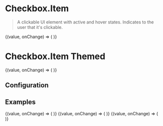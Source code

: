 
# Checkbox.Item

> A clickable UI element with active and hover states. Indicates to the user that it's clickable.

<CodeBlock defaultValue={true}>
  {(value, onChange) => (
    <Checkbox.Item label="Node Type" value={value} onChange={onChange} />
  )}
</CodeBlock>

# Checkbox.Item Themed

<CodeBlock defaultValue={true}>
  {(value, onChange) => (
    <Checkbox.Item themed label="Node Type" value={value} onChange={onChange} />
  )}
</CodeBlock>

## Configuration

<ConfigBlock of={Checkbox.Item} />

## Examples

<CodeBlock title="Default" defaultValue={false}>
  {(value, onChange) => (
    <Checkbox.Item label="Node Type" value={value} onChange={onChange} />
  )}
</CodeBlock>

<CodeBlock title="Disabled" defaultValue={false}>
  {(value, onChange) => (
    <Checkbox.Item
      label="Node Type"
      value={value}
      onChange={onChange}
      disabled
    />
  )}
</CodeBlock>

<CodeBlock title="Disabled Themed" defaultValue={false}>
  {(value, onChange) => (
    <Checkbox.Item
      label="Node Type"
      value={value}
      onChange={onChange}
      themed
      disabled
    />
  )}
</CodeBlock>
